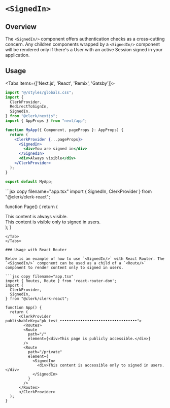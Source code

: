 
# `<SignedIn>`

## Overview
The `<SignedIn/>` component offers authentication checks as a cross-cutting concern. Any children components wrapped by a `<SignedIn/>` component will be rendered only if there's a User with an active Session signed in your application. 

## Usage
<Tabs items={['Next.js', 'React', 'Remix', 'Gatsby']}>
<Tab>
```jsx copy filename="app.tsx"
import "@/styles/globals.css";
import {
  ClerkProvider,
  RedirectToSignIn,
  SignedIn,
} from "@clerk/nextjs";
import { AppProps } from "next/app";

function MyApp({ Component, pageProps }: AppProps) {
  return (
    <ClerkProvider {...pageProps}>
      <SignedIn>
        <div>You are signed in</div>
      </SignedIn>
      <div>Always visible</div>
    </ClerkProvider>
  );
}

export default MyApp;

```
</Tab>
<Tab>
```jsx copy filename="app.tsx"
import { SignedIn, ClerkProvider } from "@clerk/clerk-react";

function Page() {
  return (
    <ClerkProvider publishableKey="pk_test_••••••••••••••••••••••••••••••••••">
      <section>
        <div>
          This content is always visible.
        </div>
        <SignedIn>
          <div>
            This content is visible only to 
            signed in users.
          </div>
        </SignedIn>
      </section>
    </ClerkProvider>
  );
}
```
</Tab>
</Tabs>

### Usage with React Router

Below is an example of how to use `<SignedIn/>` with React Router. The `<SignedIn/>` component can be used as a child of a `<Route/>` component to render content only to signed in users.

```jsx copy filename="app.tsx"
import { Routes, Route } from 'react-router-dom';
import { 
  ClerkProvider,
  SignedIn, 
} from "@clerk/clerk-react";

function App() {
  return (
      <ClerkProvider publishableKey="pk_test_••••••••••••••••••••••••••••••••••">
        <Routes>
        <Route
          path="/"
          element={<div>This page is publicly accessible.</div>}
        />
        <Route
          path="/private"
          element={
            <SignedIn>
              <div>This content is accessible only to signed in users.</div>
            </SignedIn>
          }
        />
      </Routes>
      </ClerkProvider>
  );
}
```